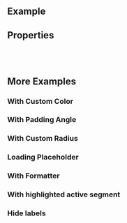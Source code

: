 
<Meta of={ComponentStories} />

<DocsHeader />

## Example

<Canvas of={ComponentStories.Default} />

## Properties

<ControlsWithNote of={ComponentStories.Default} />

<br />
<br />

## More Examples

### With Custom Color

<Canvas of={ComponentStories.WithCustomColor} />

### With Padding Angle

<Canvas of={ComponentStories.WithPaddedAngle} />

### With Custom Radius

<Canvas of={ComponentStories.WithCustomRadius} />

### Loading Placeholder

<Canvas of={ComponentStories.LoadingPlaceholder} />

### With Formatter

<Canvas of={ComponentStories.WithFormatter} />

### With highlighted active segment

<Canvas of={ComponentStories.WithHighlightedActiveSegment} />

### Hide labels

<Canvas of={ComponentStories.HideLabels} />

<TooltipStory of={ComponentStories.WithCustomTooltipConfig} />

<Footer />
